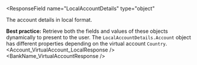 
<ResponseField
  name="LocalAccountDetails"
  type="object"
>
The account details in local format.

**Best practice:** Retrieve both the fields and values of these objects dynamically to present to the user. The `LocalAccountDetails.Account` object has different properties depending on the virtual account `Country`.
<Expandable>
<Address5Response />
<Account_VirtualAccount_LocalResponse />
<BankName_VirtualAccountResponse />
</Expandable>
</ResponseField>
